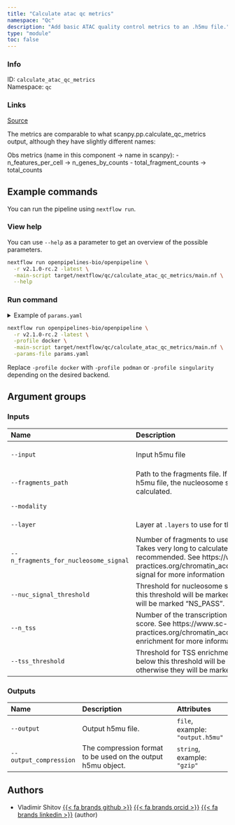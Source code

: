 ```yaml
---
title: "Calculate atac qc metrics"
namespace: "Qc"
description: "Add basic ATAC quality control metrics to an .h5mu file."
type: "module"
toc: false
---
```


::: {.column-margin}

### Info

ID: `calculate_atac_qc_metrics`  
Namespace: `qc`

### Links
[Source](https://github.com/openpipelines-bio/openpipeline/blob/v2.1.0-rc.2/src/qc/calculate_atac_qc_metrics/config.vsh.yaml){.btn-action .btn-sm .btn-info .btn role="button"}

:::

The metrics are comparable to what scanpy.pp.calculate_qc_metrics output,
although they have slightly different names:

Obs metrics (name in this component -> name in scanpy):
  - n_features_per_cell -> n_genes_by_counts
  - total_fragment_counts -> total_counts
    


## Example commands

You can run the pipeline using `nextflow run`.

### View help

You can use `--help` as a parameter to get an overview of the possible parameters.

```bash
nextflow run openpipelines-bio/openpipeline \
  -r v2.1.0-rc.2 -latest \
  -main-script target/nextflow/qc/calculate_atac_qc_metrics/main.nf \
  --help
```

### Run command

<details>
<summary>Example of `params.yaml`</summary>
```yaml
# Inputs
input: # please fill in - example: "input.h5mu"
# fragments_path: "fragments.tsv.gz"
modality: "atac"
# layer: "raw_counts"
n_fragments_for_nucleosome_signal: 100000
nuc_signal_threshold: 2.0
n_tss: 3000
tss_threshold: 1.5

# Outputs
# output: "$id.$key.output.h5mu"
# output_compression: "gzip"

# Nextflow input-output arguments
publish_dir: # please fill in - example: "output/"
# param_list: "my_params.yaml"

# Arguments
```
</details>

```bash
nextflow run openpipelines-bio/openpipeline \
  -r v2.1.0-rc.2 -latest \
  -profile docker \
  -main-script target/nextflow/qc/calculate_atac_qc_metrics/main.nf \
  -params-file params.yaml
```

:::{.callout-note}
Replace `-profile docker` with `-profile podman` or `-profile singularity` depending on the desired backend.
:::

## Argument groups

### Inputs

|Name                                  |Description                                                                                                                                                                                                                                                                           |Attributes                                |
|:----------|:--------------------------------------------------|:--------------------|
|`--input`                             |Input h5mu file                                                                                                                                                                                                                                                                       |`file`, required, example: `"input.h5mu"` |
|`--fragments_path`                    |Path to the fragments file. If not provided and not present in the input h5mu file, the nucleosome signal and TSS enrichment score will not be calculated.                                                                                                                            |`file`, example: `"fragments.tsv.gz"`     |
|`--modality`                          |                                                                                                                                                                                                                                                                                      |`string`, default: `"atac"`               |
|`--layer`                             |Layer at `.layers` to use for the calculation. If not provided, `.X` is used.                                                                                                                                                                                                         |`string`, example: `"raw_counts"`         |
|`--n_fragments_for_nucleosome_signal` |Number of fragments to use per cell for nucleosome signal calculation. Takes very long to calculate, for a test run lower value (e.g. 10e3) is recommended. See https://www.sc-best-practices.org/chromatin_accessibility/quality_control.html#nucleosome-signal for more information |`integer`, default: `100000`              |
|`--nuc_signal_threshold`              |Threshold for nucleosome signal. Cells with nucleosome signal above this threshold will be marked as low quality ("NS_FAIL"), otherwise they will be marked "NS_PASS".                                                                                                                |`double`, default: `2`                    |
|`--n_tss`                             |Number of the transcription start sites to calculate TSS enrichment score. See https://www.sc-best-practices.org/chromatin_accessibility/quality_control.html#tss-enrichment for more information                                                                                     |`integer`, default: `3000`                |
|`--tss_threshold`                     |Threshold for TSS enrichment score. Cells with TSS enrichment score below this threshold will be marked as low quality ("TSS_FAIL") otherwise they will be marked as "TSS_PASS".                                                                                                      |`double`, default: `1.5`                  |


### Outputs

|Name                   |Description                                                  |Attributes                       |
|:----------|:--------------------------------------------------|:--------------------|
|`--output`             |Output h5mu file.                                            |`file`, example: `"output.h5mu"` |
|`--output_compression` |The compression format to be used on the output h5mu object. |`string`, example: `"gzip"`      |

## Authors


  * Vladimir Shitov [{{< fa brands github >}}](https://github.com/vladimirshitov) [{{< fa brands orcid >}}](https://orcid.org/0000-0002-1960-8812) [{{< fa brands linkedin >}}](https://linkedin.com/in/vladimir-shitov-9a659513b) (author)

